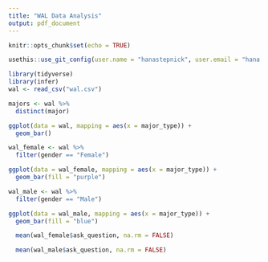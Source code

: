 ```yaml
---
title: "WAL Data Analysis"
output: pdf_document
---
```


```r
knitr::opts_chunk$set(echo = TRUE)
```

```r
usethis::use_git_config(user.name = "hanastepnick", user.email = "hana.stepnick@duke.edu")
```

```r
library(tidyverse)
library(infer)
wal <- read_csv("wal.csv")
```

```r
majors <- wal %>%
  distinct(major)
```

```r
ggplot(data = wal, mapping = aes(x = major_type)) + 
  geom_bar()
```


```r
wal_female <- wal %>%
  filter(gender == "Female")

ggplot(data = wal_female, mapping = aes(x = major_type)) + 
  geom_bar(fill = "purple")

```
```r
wal_male <- wal %>%
  filter(gender == "Male")

ggplot(data = wal_male, mapping = aes(x = major_type)) + 
  geom_bar(fill = "blue")
```
```r
  mean(wal_female$ask_question, na.rm = FALSE)
```

```r
  mean(wal_male$ask_question, na.rm = FALSE)
```
